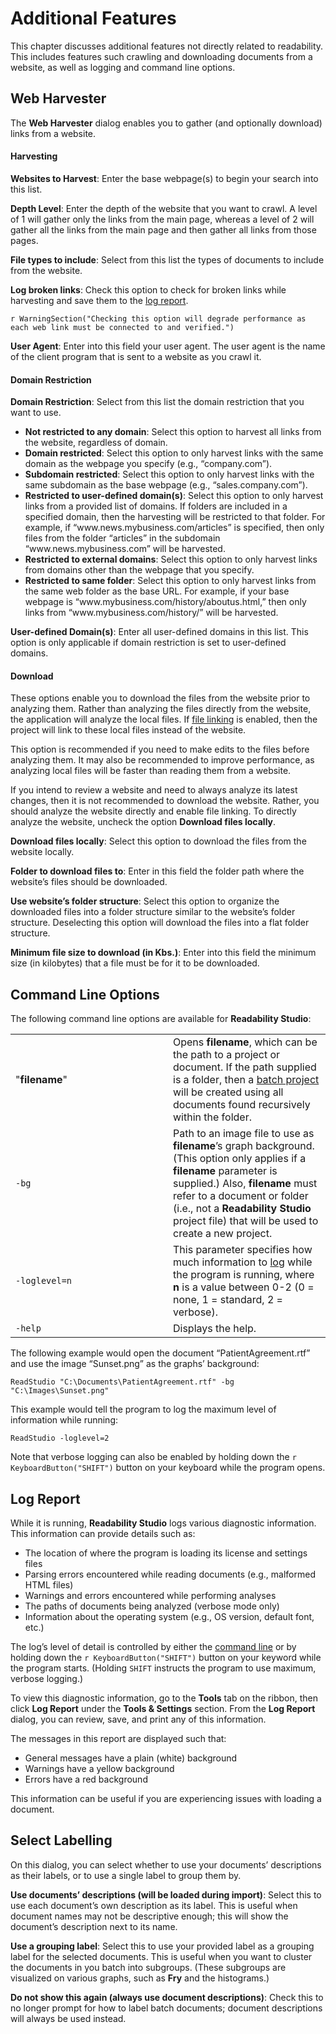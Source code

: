 # Additional Features {#additional-features}

This chapter discusses additional features not directly related to readability. This includes features such crawling and downloading documents from a website, as well as logging and command line options.

## Web Harvester {-#web-harvester}

The **Web Harvester** dialog enables you to gather (and optionally download) links from a website.

#### Harvesting {-}

**Websites to Harvest**: Enter the base webpage(s) to begin your search into this list.

**Depth Level**: Enter the depth of the website that you want to crawl. A level of 1 will gather only the links from the main page, whereas a level of 2 will gather all the links from the main page and then gather all links from those pages.

**File types to include**: Select from this list the types of documents to include from the website.

**Log broken links**: Check this option to check for broken links while harvesting and save them to the [log report](#log-report).

`r WarningSection("Checking this option will degrade performance as each web link must be connected to and verified.")`

**User Agent**: Enter into this field your user agent. The user agent is the name of the client program that is sent to a website as you crawl it.

#### Domain Restriction {-}

**Domain Restriction**: Select from this list the domain restriction that you want to use.

- **Not restricted to any domain**: Select this option to harvest all links from the website, regardless of domain.
- **Domain restricted**: Select this option to only harvest links with the same domain as the webpage you specify (e.g., “company.com”).
- **Subdomain restricted**: Select this option to only harvest links with the same subdomain as the base webpage (e.g., “sales.company.com”).
- **Restricted to user-defined domain(s)**: Select this option to only harvest links from a provided list of domains. If folders are included in a specified domain, then the harvesting will be restricted to that folder. For example, if “www.news.mybusiness.com/articles” is specified, then only files from the folder “articles” in the subdomain “www.news.mybusiness.com” will be harvested.
- **Restricted to external domains**: Select this option to only harvest links from domains other than the webpage that you specify.
- **Restricted to same folder**: Select this option to only harvest links from the same web folder as the base URL. For example, if your base webpage is “www.mybusiness.com/history/aboutus.html,” then only links from “www.mybusiness.com/history/” will be harvested.

**User-defined Domain(s)**: Enter all user-defined domains in this list. This option is only applicable if domain restriction is set to user-defined domains.

#### Download {-}

These options enable you to download the files from the website prior to analyzing them. Rather than analyzing the files directly from the website, the application will analyze the local files. If [file linking](#options-document) is enabled, then the project will link to these local files instead of the website.

This option is recommended if you need to make edits to the files before analyzing them. It may also be recommended to improve performance, as analyzing local files will be faster than reading them from a website.

If you intend to review a website and need to always analyze its latest changes, then it is not recommended to download the website. Rather, you should analyze the website directly and enable file linking. To directly analyze the website, uncheck the option **Download files locally**.

**Download files locally**: Select this option to download the files from the website locally.

**Folder to download files to**: Enter in this field the folder path where the website's files should be downloaded.

**Use website's folder structure**: Select this option to organize the downloaded files into a folder structure similar to the website's folder structure. Deselecting this option will download the files into a flat folder structure.

**Minimum file size to download (in Kbs.)**: Enter into this field the minimum size (in kilobytes) that a file must be for it to be downloaded.

## Command Line Options {-#command-line-options}

The following command line options are available for **Readability Studio**:

|     |     |
| --- | --- |
| \"**filename**\" | Opens **filename**, which can be the path to a project or document. If the path supplied is a folder, then a [batch project](#creating-batch-project) will be created using all documents found recursively within the folder. |
| `-bg` | Path to an image file to use as **filename**'s graph background. (This option only applies if a **filename** parameter is supplied.) Also, **filename** must refer to a document or folder (i.e., not a **Readability Studio** project file) that will be used to create a new project. |
| `-loglevel=n` | This parameter specifies how much information to [log](#log-report) while the program is running, where **n** is a value between 0-2 (0 = none, 1 = standard, 2 = verbose). |
| `-help` | Displays the help. |

The following example would open the document “PatientAgreement.rtf” and use the image “Sunset.png” as the graphs' background:

`ReadStudio "C:\Documents\PatientAgreement.rtf" -bg "C:\Images\Sunset.png"`

This example would tell the program to log the maximum level of information while running:

`ReadStudio -loglevel=2`

Note that verbose logging can also be enabled by holding down the `r KeyboardButton("SHIFT")` button on your keyboard while the program opens.

## Log Report {-#log-report}

While it is running, **Readability Studio** logs various diagnostic information. This information can provide details such as:

-   The location of where the program is loading its license and settings files
-   Parsing errors encountered while reading documents (e.g., malformed HTML files)
-   Warnings and errors encountered while performing analyses
-   The paths of documents being analyzed (verbose mode only)
-   Information about the operating system (e.g., OS version, default font, etc.)

The log's level of detail is controlled by either the [command line](#command-line-options) or by holding down the `r KeyboardButton("SHIFT")` button on your keyword while the program starts. (Holding `SHIFT` instructs the program to use maximum, verbose logging.)

To view this diagnostic information, go to the **Tools** tab on the ribbon, then click **Log Report** under the **Tools & Settings** section. From the **Log Report** dialog, you can review, save, and print any of this information.

The messages in this report are displayed such that:

-   General messages have a plain (white) background
-   Warnings have a yellow background
-   Errors have a red background

This information can be useful if you are experiencing issues with loading a document.

## Select Labelling {-#select-labelling}

On this dialog, you can select whether to use your documents' descriptions as their labels, or to use a single label to group them by.

**Use documents' descriptions (will be loaded during import)**: Select this to use each document's own description as its label. This is useful when document names may not be descriptive enough; this will show the document's description next to its name.

**Use a grouping label**: Select this to use your provided label as a grouping label for the selected documents. This is useful when you want to cluster the documents in you batch into subgroups. (These subgroups are visualized on various graphs, such as **Fry** and the histograms.)

**Do not show this again (always use document descriptions)**: Check this to no longer prompt for how to label batch documents; document descriptions will always be used instead.